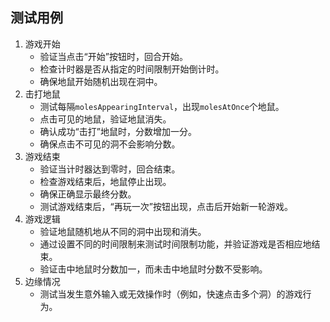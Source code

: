 ## 测试用例

1. 游戏开始
   * 验证当点击“开始”按钮时，回合开始。
   * 检查计时器是否从指定的时间限制开始倒计时。
   * 确保地鼠开始随机出现在洞中。
2. 击打地鼠
   * 测试每隔`molesAppearingInterval`，出现`molesAtOnce`个地鼠。
   * 点击可见的地鼠，验证地鼠消失。
   * 确认成功“击打”地鼠时，分数增加一分。
   * 确保点击不可见的洞不会影响分数。
3. 游戏结束
   * 验证当计时器达到零时，回合结束。
   * 检查游戏结束后，地鼠停止出现。
   * 确保正确显示最终分数。
   * 测试游戏结束后，“再玩一次”按钮出现，点击后开始新一轮游戏。
4. 游戏逻辑
   * 验证地鼠随机地从不同的洞中出现和消失。
   * 通过设置不同的时间限制来测试时间限制功能，并验证游戏是否相应地结束。
   * 验证击中地鼠时分数加一，而未击中地鼠时分数不受影响。
5. 边缘情况
   * 测试当发生意外输入或无效操作时（例如，快速点击多个洞）的游戏行为。
